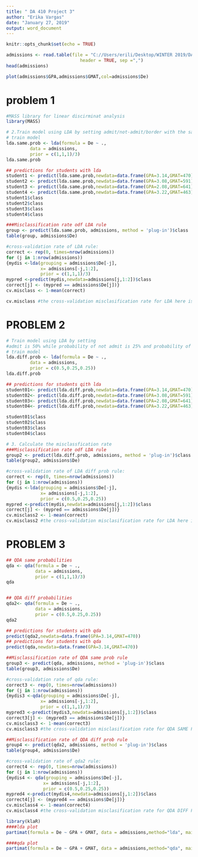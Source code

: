```yaml
---
title: " DA 410 Project 3"
author: "Erika Vargas"
date: "January 27, 2019"
output: word_document
---
```


```r
knitr::opts_chunk$set(echo = TRUE)
```

```r

admissions <- read.table(file = "C://Users/erili/Desktop/WINTER 2019/DA410-MULTIVARIATE-CHENG/admission.csv",
                            header = TRUE, sep =",")
head(admissions)
```


```r

plot(admissions$GPA,admissions$GMAT,col=admissions$De)
```


# problem 1
```r
#MASS library for linear discirminat analysis 
library(MASS)

# 2.Train model using LDA by setting admit/not-admit/border with the same probabilities.
# train model
lda.same.prob <- lda(formula = De ~ .,
         data = admissions,
         prior = c(1,1,1)/3)
lda.same.prob
```
```r
## predictions for students with lda
student1 <- predict(lda.same.prob,newdata=data.frame(GPA=3.14,GMAT=470))
student2 <- predict(lda.same.prob,newdata=data.frame(GPA=3.08,GMAT=591))
student3 <- predict(lda.same.prob,newdata=data.frame(GPA=2.08,GMAT=641))
student4 <- predict(lda.same.prob,newdata=data.frame(GPA=3.22,GMAT=463))
student1$class
student2$class
student3$class
student4$class
```

```r
###Misclassification rate odf LDA rule
group <- predict(lda.same.prob, admissions, method = 'plug-in')$class
table(group, admissions$De)

#cross-validation rate of LDA rule:
correct <- rep(0, times=nrow(admissions))
for (j in 1:nrow(admissions))
{mydis <-lda(grouping = admissions$De[-j],
             x= admissions[-j,1:2],
             prior = c(1,1,1)/3)
mypred <-predict(mydis,newdata=admissions[j,1:2])$class
correct[j] <- (mypred == admissions$De[j])}
cv.misclass <- 1-mean(correct)

cv.misclass #the cross-validation misclasification rate for LDA here is:
```
# PROBLEM 2
```r
# Train model using LDA by setting  
#admit is 50% while probability of not admit is 25% and probability of border is 25%. probabilities.
# train model
lda.diff.prob <- lda(formula = De ~ .,
         data = admissions,
         prior = c(0.5,0.25,0.25))
lda.diff.prob
```

```r
## predictions for students qith lda
student01<- predict(lda.diff.prob,newdata=data.frame(GPA=3.14,GMAT=470))
student02<- predict(lda.diff.prob,newdata=data.frame(GPA=3.08,GMAT=591))
student03<- predict(lda.diff.prob,newdata=data.frame(GPA=2.08,GMAT=641))
student04<- predict(lda.diff.prob,newdata=data.frame(GPA=3.22,GMAT=463))

student01$class
student02$class
student03$class
student04$class

```

```r
# 3. Calculate the misclassfication rate
###Misclassification rate odf LDA rule
group2 <- predict(lda.diff.prob, admissions, method = 'plug-in')$class
table(group2, admissions$De)

#cross-validation rate of LDA diff prob rule:
correct <- rep(0, times=nrow(admissions))
for (j in 1:nrow(admissions))
{mydis <-lda(grouping = admissions$De[-j],
             x= admissions[-j,1:2],
             prior = c(0.5,0.25,0.25))
mypred <-predict(mydis,newdata=admissions[j,1:2])$class
correct[j] <- (mypred == admissions$De[j])}
cv.misclass2 <- 1-mean(correct)
cv.misclass2 #the cross-validation misclasification rate for LDA here is: 
```

# PROBLEM 3
```r

## QDA same probabilities
qda <- qda(formula = De ~ .,
           data = admissions,
           prior = c(1,1,1)/3)
qda


## QDA diff probabilities
qda2<- qda(formula = De ~ .,
           data = admissions,
           prior = c(0.5,0.25,0.25))
qda2

## predictions for students with qda
predict(qda2,newdata=data.frame(GPA=3.14,GMAT=470))
## predictions for students with qda
predict(qda,newdata=data.frame(GPA=3.14,GMAT=470))

```

```r
##Misclassification rate of QDA same prob rule
group3 <- predict(qda, admissions, method = 'plug-in')$class
table(group3, admissions$De)

#cross-validation rate of qda rule:
correct3 <- rep(0, times=nrow(admissions))
for (j in 1:nrow(admissions))
{mydis3 <-qda(grouping = admissions$De[-j],
             x= admissions[-j,1:2],
             prior = c(1,1,1)/3)
mypred3 <-predict(mydis3,newdata=admissions[j,1:2])$class
correct3[j] <- (mypred3 == admissions$De[j])}
cv.misclass3 <- 1-mean(correct3)
cv.misclass3 #the cross-validation misclasification rate for QDA SAME PROB here is: 

```

```r
##Misclassification rate of QDA diff prob rule
group4 <- predict(qda2, admissions, method = 'plug-in')$class
table(group4, admissions$De)

#cross-validation rate of qda2 rule:
correct4 <- rep(0, times=nrow(admissions))
for (j in 1:nrow(admissions))
{mydis4 <- qda(grouping = admissions$De[-j],
              x= admissions[-j,1:2],
              prior = c(0.5,0.25,0.25))
mypred4 <-predict(mydis4,newdata=admissions[j,1:2])$class
correct4[j] <- (mypred4 == admissions$De[j])}
cv.misclass4 <- 1-mean(correct4)
cv.misclass4 #the cross-validation misclasification rate for QDA DIFF PROB here is: 


```

```r
library(klaR)
####lda plot
partimat(formula = De ~ GPA + GMAT, data = admissions,method="lda", main = "Results of Linear classifications")

####qda plot
partimat(formula = De ~ GPA + GMAT, data = admissions,method="qda", main = "Results of quadratic classifications")
```